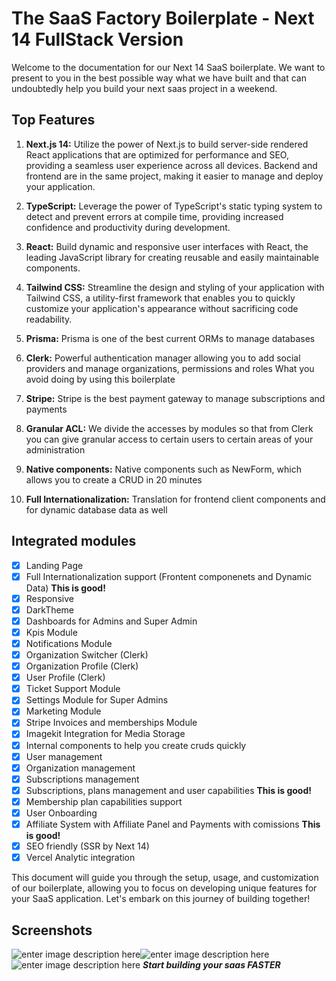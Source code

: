 # The SaaS Factory Boilerplate - Next 14 FullStack Version
Welcome to the documentation for our Next 14 SaaS boilerplate. We want to present to you in the best possible way what we have built and that can undoubtedly help you build your next saas project in a weekend.

## Top Features
1.  **Next.js 14:**  Utilize the power of Next.js to build server-side rendered React applications that are optimized for performance and SEO, providing a seamless user experience across all devices. Backend and frontend are in the same project, making it easier to manage and deploy your application.
    
2.  **TypeScript:**  Leverage the power of TypeScript's static typing system to detect and prevent errors at compile time, providing increased confidence and productivity during development.
    
3.  **React:**  Build dynamic and responsive user interfaces with React, the leading JavaScript library for creating reusable and easily maintainable components.
    
4.  **Tailwind CSS:**  Streamline the design and styling of your application with Tailwind CSS, a utility-first framework that enables you to quickly customize your application's appearance without sacrificing code readability.
    
5.  **Prisma:**  Prisma is one of the best current ORMs to manage databases
    
6.  **Clerk:**  Powerful authentication manager allowing you to add social providers and manage organizations, permissions and roles What you avoid doing by using this boilerplate
    
7.  **Stripe:**  Stripe is the best payment gateway to manage subscriptions and payments

8.  **Granular ACL:**  We divide the accesses by modules so that from Clerk you can give granular access to certain users to certain areas of your administration

9. **Native components:** Native components such as NewForm, which allows you to create a CRUD in 20 minutes
9. **Full Internationalization:** Translation for frontend client components and for dynamic database data as well


## Integrated modules

 - [x] Landing Page 
 - [x] Full Internationalization support (Frontent componenets and Dynamic Data) **This is good!**
 - [x] Responsive 
 - [x] DarkTheme
 - [x] Dashboards for Admins and Super Admin
 - [x] Kpis Module
 - [x] Notifications Module
 - [x] Organization Switcher (Clerk)
 - [x] Organization Profile (Clerk)
 - [x] User Profile (Clerk)
 - [x] Ticket Support Module
 - [x] Settings Module for Super Admins
 - [x] Marketing Module
 - [x] Stripe Invoices and memberships Module
 - [x] Imagekit Integration for Media Storage
 - [x] Internal components to help you create cruds quickly
 - [x] User management
 - [x] Organization management
 - [x] Subscriptions management
 - [x] Subscriptions, plans management and user capabilities **This is good!**
 - [x] Membership plan capabilities support
 - [x] User Onboarding
 - [x] Affiliate System with Affiliate Panel and Payments with comissions **This is good!**
 - [x] SEO friendly (SSR by Next 14)
 - [x] Vercel Analytic integration

This document will guide you through the setup, usage, and customization of our boilerplate, allowing you to focus on developing unique features for your SaaS application. Let's embark on this journey of building together!

 ## Screenshots
 ![enter image description here](https://ik.imagekit.io/cluzstudio/01-cluzstudio/screely-1703716752301_xVVckTVwk.png?updatedAt=1703716824119)![enter image description here](https://ik.imagekit.io/cluzstudio/01-cluzstudio/screely-1703720465815_uSi8i2AMI.png?updatedAt=1703720616191)
![enter image description here](https://ik.imagekit.io/cluzstudio/01-cluzstudio/screely-1703721109176_NE5QpcmxF.png?updatedAt=1703721147856)
***Start building your saas FASTER***